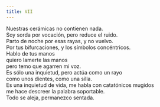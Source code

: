 ```yaml
---
title: VII
---
```


Nuestras cerámicas no contienen nada.<br />
Soy sorda por vocación, pero reduce el ruido.<br />
Parto de noche por esas rayas, y no vuelvo.<br />
Por tus bifurcaciones, y los símbolos concéntricos.<br />
Hablo de tus manos<br />
quiero lamerte las manos<br />
pero temo que agarren mi voz.<br />
Es sólo una inquietud, pero actúa como un rayo<br />
como unos dientes, como una silla.<br />
Es una inquietud de vida, me habla con catatónicos mugidos<br />
me hace descreer la palabra soportable.<br />
Todo se aleja, permanezco sentada.<br />